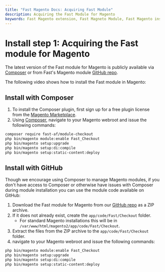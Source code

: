 ```yaml
---
title: "Fast Magento Docs: Acquiring Fast Module"
description: Acquiring the Fast Module for Magento
keywords: Fast Magento extension, Fast Magneto Module, Fast Magento install
---
```



# Install step 1: Acquiring the Fast module for Magento

The latest version of the Fast module for Magento is publicly available via [Composer](https://getcomposer.org/) or from Fast's Magento module [GitHub repo](https://github.com/fast-af/magento2).

The following video shows how to install the Fast module in Magento:

<YouTubeVideoEmbed
  embedId="1sqQlrXwaQs"
  start="31"
  end="53"
  videoTitle="Upload Fast Module"
/>

## Install with Composer

1. To install the Composer plugin, first sign up for a free plugin license from the [Magento Marketplace](https://marketplace.magento.com/fast-af-module-checkout.html).
2. Using [Composer](https://getcomposer.org/), navigate to your Magento webroot and issue the following commands:

```bash
composer require fast-af/module-checkout
php bin/magento module:enable Fast_Checkout
php bin/magento setup:upgrade
php bin/magento setup:di:compile
php bin/magento setup:static-content:deploy
```

## Install with GitHub

Though we encourage using Composer to manage Magento modules, if you don't have access to Composer or otherwise have issues with Composer during module installation you can use the module code available on GitHub:

1. Download the Fast module for Magento from our [GitHub repo](https://github.com/fast-af/magento2/archive/refs/heads/master.zip) as a ZIP archive.
2. If it does not already exist, create the `app/code/Fast/Checkout` folder.
   - For standard Magento installations this will be in `/var/www/html/magento2/app/code/Fast/Checkout`.
3. Extract the files from the ZIP archive to the `app/code/Fast/Checkout` folder.
4. navigate to your Magento webroot and issue the following commands:

```bash
php bin/magento module:enable Fast_Checkout
php bin/magento setup:upgrade
php bin/magento setup:di:compile
php bin/magento setup:static-content:deploy
```
